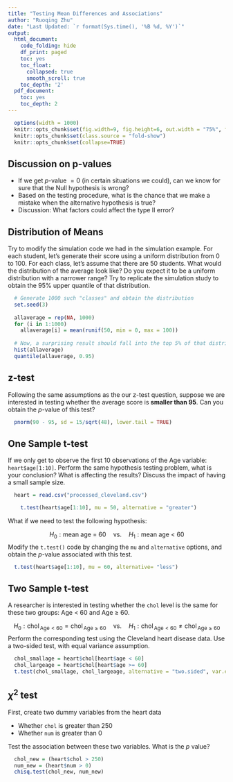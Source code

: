 ```yaml
---
title: "Testing Mean Differences and Associations"
author: "Ruoqing Zhu"
date: "Last Updated: `r format(Sys.time(), '%B %d, %Y')`"
output:
  html_document:
    code_folding: hide
    df_print: paged
    toc: yes
    toc_float:
      collapsed: true
      smooth_scroll: true
    toc_depth: '2'
  pdf_document:
    toc: yes
    toc_depth: 2
---
```


```r
  options(width = 1000)
  knitr::opts_chunk$set(fig.width=9, fig.height=6, out.width = "75%", fig.align = 'center')
  knitr::opts_chunk$set(class.source = "fold-show")
  knitr::opts_chunk$set(collapse=TRUE)
```

## Discussion on p-values
  
  * If we get $p$-value $=0$ (in certain situations we could), can we know for sure that the Null hypothesis is wrong?
  * Based on the testing procedure, what is the chance that we make a mistake when the alternative hypothesis is true?
  * Discussion: What factors could affect the type II error?

## Distribution of Means

Try to modify the simulation code we had in the simulation example. For each student, let's generate their score using a uniform distribution from 0 to 100. For each class, let's assume that there are 50 students. What would the distribution of the average look like? Do you expect it to be a uniform distribution with a narrower range? Try to replicate the simulation study to obtain the 95% upper quantile of that distribution. 

```r
  # Generate 1000 such "classes" and obtain the distribution
  set.seed(3)
  
  allaverage = rep(NA, 1000)
  for (i in 1:1000)
    allaverage[i] = mean(runif(50, min = 0, max = 100))
  
  # Now, a surprising result should fall into the top 5% of that distribution
  hist(allaverage)
  quantile(allaverage, 0.95)
```


## z-test

Following the same assumptions as the our z-test question, suppose we are interested in testing whether the average score is **smaller than 95**. Can you obtain the $p$-value of this test?

```r
  pnorm(90 - 95, sd = 15/sqrt(48), lower.tail = TRUE)
```

## One Sample t-test

If we only get to observe the first 10 observations of the Age variable: `heart$age[1:10]`. Perform the same hypothesis testing problem, what is your conclusion? What is affecting the results? Discuss the impact of having a small sample size.

```r
  heart = read.csv("processed_cleveland.csv")
```

```r
    t.test(heart$age[1:10], mu = 50, alternative = "greater")
```

What if we need to test the following hypothesis:

$$H_0: \text{mean age = 60} \quad \text{vs.}  \quad H_1: \text{mean age < 60}$$
Modify the `t.test()` code by changing the `mu` and `alternative` options, and obtain the $p$-value associated with this test.

```r
  t.test(heart$age[1:10], mu = 60, alternative= "less")
```


## Two Sample t-test

A researcher is interested in testing whether the `chol` level is the same for these two groups: Age $<$ 60 and Age $\geq$ 60. 

$$H_0: \text{chol}_{\,\text{Age} < 60} = \text{chol}_{\,\text{Age} \geq 60} \quad \text{vs.} \quad H_1: \text{chol}_{\,\text{Age} < 60} \neq \text{chol}_{\,\text{Age} \geq 60}$$
Perform the corresponding test using the Cleveland heart disease data. Use a two-sided test, with equal variance assumption. 

```r
  chol_smallage = heart$chol[heart$age < 60]
  chol_largeage = heart$chol[heart$age >= 60]
  t.test(chol_smallage, chol_largeage, alternative = "two.sided", var.equal = TRUE)
```

## $\chi^2$ test

First, create two dummy variables from the heart data

  * Whether `chol` is greater than 250
  * Whether `num` is greater than 0
  
Test the association between these two variables. What is the $p$ value?

```r
  chol_new = (heart$chol > 250)
  num_new = (heart$num > 0)
  chisq.test(chol_new, num_new)
```
